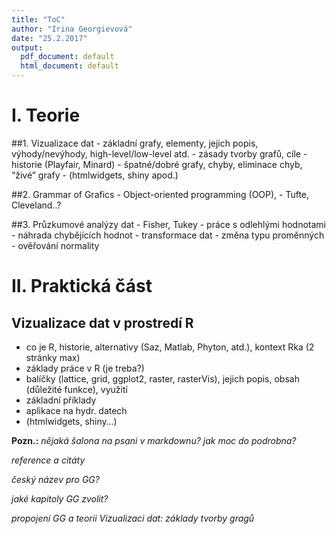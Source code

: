 ---
title: "ToC"
author: "Irina Georgievová"
date: "25.2.2017"
output:
  pdf_document: default
  html_document: default
---
# I. Teorie
##1. Vizualizace dat 
  - základní grafy, elementy, jejich popis, výhody/nevýhody, high-level/low-level atd.
  - zásady tvorby grafů, cíle
  - historie (Playfair, Minard)
  - špatné/dobré grafy, chyby, eliminace chyb, "živé" grafy
  - (htmlwidgets, shiny apod.)
  
##2. Grammar of Grafics
  - Object-oriented programming (OOP), 
  - Tufte, Cleveland..?
  
##3. Průzkumové analýzy dat
  - Fisher, Tukey
  - práce s odlehlými hodnotami
  - náhrada chybějících hodnot
  - transformace dat
  - změna typu proměnných
  - ověřování normality 
  
# II. Praktická část
## Vizualizace dat v prostredí R
  - co je R, historie, alternativy (Saz, Matlab, Phyton, atd.), kontext Rka (2 stránky max)
  - základy práce v R (je treba?)
  - balíčky (lattice, grid, ggplot2, raster, rasterVis), jejich popis, obsah (důležité funkce), využití  
  - základní příklady
  - aplikace na hydr. datech
  - (htmlwidgets, shiny...)

__Pozn.:__ _nějaká šalona na psani v markdownu?_ _jak moc do podrobna?_

_reference a citáty_

_český název pro GG?_

_jaké kapitoly GG zvolit?_

_propojeni GG a teorii Vizualizaci dat: základy tvorby gragů_
        

 


